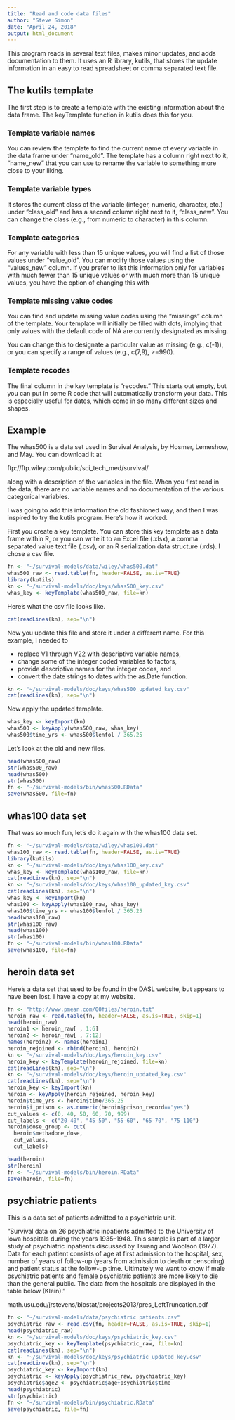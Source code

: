 ```yaml
---
title: "Read and code data files"
author: "Steve Simon"
date: "April 24, 2018"
output: html_document
---
```


This program reads in several text files, makes minor updates, and adds documentation to them. It uses an R library, kutils, that stores the update information in an easy to read spreadsheet or comma separated text file.

## The kutils template

The first step is to create a template with the existing information about the data frame. The keyTemplate function in kutils does this for you.

### Template variable names

You can review the template to find the current name of every variable in the data frame under "name_old". The template has a column right next to it, "name_new" that you can use to rename the variable to something more close to your liking. 

### Template variable types

It stores the current class of the variable (integer, numeric, character, etc.) under "class_old" and has a second column right next to it, "class_new". You can change the class (e.g., from numeric to character) in this column.

### Template categories

For any variable with less than 15 unique values, you will find a list of those values under "value_old". You can modify those values using the "values_new" column. If you prefer to list this information only for variables with much fewer than 15 unique values or with much more than 15 unique values, you have the option of changing this with 

### Template missing value codes

You can find and update missing value codes using the "missings" column of the template. Your template will initially be filled with dots, implying that only values with the default code of NA are currently designated as missing.

You can change this to designate a particular value as missing (e.g., c(-1)), or you can specify a range of values (e.g., c(7,9), >=990).

### Template recodes

The final column in the key template is "recodes." This starts out empty, but you can put in some R code that will automatically transform your data. This is especially useful for dates, which come in so many different sizes and shapes.

## Example

The whas500 is a data set used in Survival Analysis, by Hosmer, Lemeshow, and May. You can download it at 

ftp://ftp.wiley.com/public/sci_tech_med/survival/

along with a description of the variables in the file. When you first read in the data, there are no variable names and no documentation of the various categorical variables.

I was going to add this information the old fashioned way, and then I was inspired to try the kutils program. Here's how it worked.

First you create a key template. You can store this key template as a data frame within R, or you can write it to an Excel file (.xlsx), a comma separated value text file (.csv), or an R serialization data structure (.rds). I chose a csv file.

```r
fn <- "~/survival-models/data/wiley/whas500.dat"
whas500_raw <- read.table(fn, header=FALSE, as.is=TRUE)
library(kutils)
kn <- "~/survival-models/doc/keys/whas500_key.csv"
whas_key <- keyTemplate(whas500_raw, file=kn)
```

Here's what the csv file looks like.

```r
cat(readLines(kn), sep="\n")
```

Now you update this file and store it under a different name. For this example, I needed to 

* replace V1 through V22 with descriptive variable names,
* change some of the integer coded variables to factors,
* provide descriptive names for the integer codes, and
* convert the date strings to dates with the as.Date function.

```r
kn <- "~/survival-models/doc/keys/whas500_updated_key.csv"
cat(readLines(kn), sep="\n")
```

Now apply the updated template.

```r
whas_key <- keyImport(kn)
whas500 <- keyApply(whas500_raw, whas_key)
whas500$time_yrs <- whas500$lenfol / 365.25

```

Let's look at the old and new files.

```r
head(whas500_raw)
str(whas500_raw)
head(whas500)
str(whas500)
fn <- "~/survival-models/bin/whas500.RData"
save(whas500, file=fn)
```

## whas100 data set

That was so much fun, let's do it again with the whas100 data set.

```r
fn <- "~/survival-models/data/wiley/whas100.dat"
whas100_raw <- read.table(fn, header=FALSE, as.is=TRUE)
library(kutils)
kn <- "~/survival-models/doc/keys/whas100_key.csv"
whas_key <- keyTemplate(whas100_raw, file=kn)
cat(readLines(kn), sep="\n")
kn <- "~/survival-models/doc/keys/whas100_updated_key.csv"
cat(readLines(kn), sep="\n")
whas_key <- keyImport(kn)
whas100 <- keyApply(whas100_raw, whas_key)
whas100$time_yrs <- whas100$lenfol / 365.25
head(whas100_raw)
str(whas100_raw)
head(whas100)
str(whas100)
fn <- "~/survival-models/bin/whas100.RData"
save(whas100, file=fn)
```

## heroin data set

Here's a data set that used to be found in the DASL website, but appears to have been lost. I have a copy at my website.

```r
fn <- "http://www.pmean.com/00files/heroin.txt"
heroin_raw <- read.table(fn, header=FALSE, as.is=TRUE, skip=1)
head(heroin_raw)
heroin1 <- heroin_raw[ , 1:6]
heroin2 <- heroin_raw[ , 7:12]
names(heroin2) <- names(heroin1)
heroin_rejoined <- rbind(heroin1, heroin2)
kn <- "~/survival-models/doc/keys/heroin_key.csv"
heroin_key <- keyTemplate(heroin_rejoined, file=kn)
cat(readLines(kn), sep="\n")
kn <- "~/survival-models/doc/keys/heroin_updated_key.csv"
cat(readLines(kn), sep="\n")
heroin_key <- keyImport(kn)
heroin <- keyApply(heroin_rejoined, heroin_key)
heroin$time_yrs <- heroin$time/365.25
heroin$i_prison <- as.numeric(heroin$prison_record=="yes")
cut_values <- c(0, 40, 50, 60, 70, 999)
cut_labels <- c("20-40", "45-50", "55-60", "65-70", "75-110")
heroin$dose_group <- cut(
  heroin$methadone_dose, 
  cut_values, 
  cut_labels)

head(heroin)
str(heroin)
fn <- "~/survival-models/bin/heroin.RData"
save(heroin, file=fn)
```

## psychiatric patients

This is a data set of patients admitted to a psychiatric unit.

"Survival data on 26 psychiatric inpatients admitted to the University of Iowa hospitals during the years 1935–1948. This sample is part of a larger study of psychiatric inpatients discussed by Tsuang and Woolson (1977). Data for each patient consists of age at first admission to the hospital, sex, number of years of follow-up (years from admission to death or censoring) and patient status at the follow-up time. Ultimately we want to know if male psychiatric patients and female psychiatric patients are more likely to die than the general public. The data from the hospitals are displayed in the table below (Klein)."

math.usu.edu/jrstevens/biostat/projects2013/pres_LeftTruncation.pdf

```r
fn <- "~/survival-models/data/psychiatric patients.csv"
psychiatric_raw <- read.csv(fn, header=FALSE, as.is=TRUE, skip=1)
head(psychiatric_raw)
kn <- "~/survival-models/doc/keys/psychiatric_key.csv"
psychiatric_key <- keyTemplate(psychiatric_raw, file=kn)
cat(readLines(kn), sep="\n")
kn <- "~/survival-models/doc/keys/psychiatric_updated_key.csv"
cat(readLines(kn), sep="\n")
psychiatric_key <- keyImport(kn)
psychiatric <- keyApply(psychiatric_raw, psychiatric_key)
psychiatric$age2 <- psychiatric$age+psychiatric$time
head(psychiatric)
str(psychiatric)
fn <- "~/survival-models/bin/psychiatric.RData"
save(psychiatric, file=fn)
```
